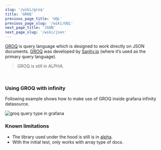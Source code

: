 ```yaml
---
slug: '/wiki/groq'
title: 'GROQ'
previous_page_title: 'UQL'
previous_page_slug: '/wiki/UQL'
next_page_title: 'JSON'
next_page_slug: '/wiki/json'
---
```


[GROQ](https://groq.dev/) is query language which is designed to work directly on JSON documents. [GROQ](https://www.sanity.io/docs/groq) was developed by [Sanity.io](https://www.sanity.io/docs/groq) (where it’s used as the primary query language).

> GROQ is still in ALPHA.

<br />

### Using GROQ with infinity

Following example shows how to make use of GROQ inside grafana infinity datasource.

![groq query type in grafana](https://user-images.githubusercontent.com/153843/151544429-1c039a19-75c5-4dfc-bc52-e2f74f9c8a51.png#center)

### Known limitations

- The library used under the hood is still is in [alpha](https://github.com/sanity-io/groq-js).
- With the initial test, only works with array type of docs.

